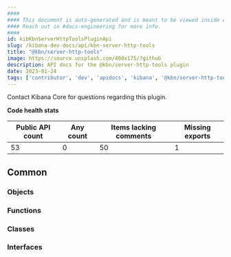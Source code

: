 ```yaml
---
####
#### This document is auto-generated and is meant to be viewed inside our experimental, new docs system.
#### Reach out in #docs-engineering for more info.
####
id: kibKbnServerHttpToolsPluginApi
slug: /kibana-dev-docs/api/kbn-server-http-tools
title: "@kbn/server-http-tools"
image: https://source.unsplash.com/400x175/?github
description: API docs for the @kbn/server-http-tools plugin
date: 2023-01-24
tags: ['contributor', 'dev', 'apidocs', 'kibana', '@kbn/server-http-tools']
---
```




Contact Kibana Core for questions regarding this plugin.

**Code health stats**

| Public API count  | Any count | Items lacking comments | Missing exports |
|-------------------|-----------|------------------------|-----------------|
| 53 | 0 | 50 | 1 |

## Common

### Objects
<DocDefinitionList data={kbnServerHttpToolsObj.common.objects}/>

### Functions
<DocDefinitionList data={kbnServerHttpToolsObj.common.functions}/>

### Classes
<DocDefinitionList data={kbnServerHttpToolsObj.common.classes}/>

### Interfaces
<DocDefinitionList data={kbnServerHttpToolsObj.common.interfaces}/>

